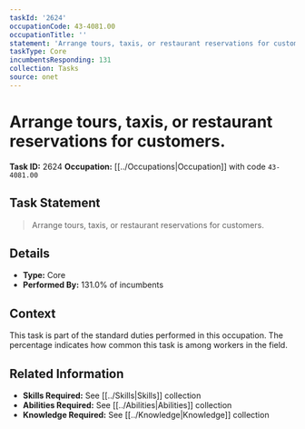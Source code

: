 ```yaml
---
taskId: '2624'
occupationCode: 43-4081.00
occupationTitle: ''
statement: 'Arrange tours, taxis, or restaurant reservations for customers.'
taskType: Core
incumbentsResponding: 131
collection: Tasks
source: onet
---
```

# Arrange tours, taxis, or restaurant reservations for customers.

**Task ID:** 2624
**Occupation:** [[../Occupations|Occupation]] with code `43-4081.00`

## Task Statement

> Arrange tours, taxis, or restaurant reservations for customers.

## Details

- **Type:** Core
- **Performed By:** 131.0% of incumbents

## Context

This task is part of the standard duties performed in this occupation. The percentage indicates how common this task is among workers in the field.

## Related Information

- **Skills Required:** See [[../Skills|Skills]] collection
- **Abilities Required:** See [[../Abilities|Abilities]] collection
- **Knowledge Required:** See [[../Knowledge|Knowledge]] collection
